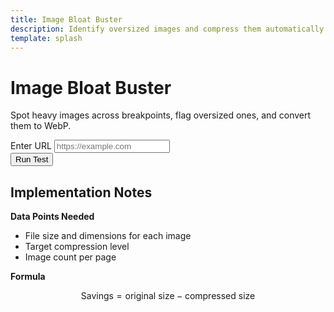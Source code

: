```yaml
---
title: Image Bloat Buster
description: Identify oversized images and compress them automatically.
template: splash
---
```


<div id="bloat-root" class="container my-4">
  <div class="row justify-content-center">
    <div class="col-lg-8">
      <div class="text-center mb-4">
        <h1>Image Bloat Buster</h1>
        <p>Spot heavy images across breakpoints, flag oversized ones, and convert them to WebP.</p>
      </div>
      <form id="bloat-form" class="row gy-2 gx-3 align-items-end mb-3">
        <div class="col-md-8">
          <label for="bloat-url" class="form-label">Enter URL</label>
          <input type="url" id="bloat-url" name="url" placeholder="https://example.com" class="form-control" />
        </div>
        <div class="col-auto">
          <button type="submit" class="btn btn-primary mt-3">Run Test</button>
        </div>
      </form>
      <div id="bloat-results"></div>
    </div>
  </div>
</div>

<script type="module" src="/js/image-bloat-buster.js" defer></script>

## Implementation Notes

**Data Points Needed**

- File size and dimensions for each image
- Target compression level
- Image count per page

**Formula**

$$
\text{Savings} = \text{original size} - \text{compressed size}
$$
